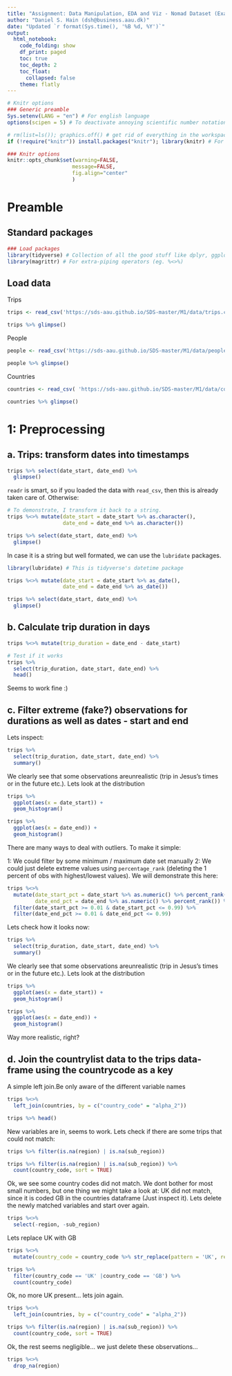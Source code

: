 ```yaml
---
title: "Assignment: Data Manipulation, EDA and Viz - Nomad Dataset (Example Solution)"
author: "Daniel S. Hain (dsh@business.aau.dk)"
date: "Updated `r format(Sys.time(), '%B %d, %Y')`"
output:
  html_notebook:
    code_folding: show
    df_print: paged
    toc: true
    toc_depth: 2
    toc_float:
      collapsed: false
    theme: flatly
---
```


```r
# Knitr options
### Generic preamble
Sys.setenv(LANG = "en") # For english language
options(scipen = 5) # To deactivate annoying scientific number notation

# rm(list=ls()); graphics.off() # get rid of everything in the workspace
if (!require("knitr")) install.packages("knitr"); library(knitr) # For display of the markdown

### Knitr options
knitr::opts_chunk$set(warning=FALSE,
                     message=FALSE,
                     fig.align="center"
                     )
```

# Preamble

## Standard packages

```r
### Load packages
library(tidyverse) # Collection of all the good stuff like dplyr, ggplot2 ect.
library(magrittr) # For extra-piping operators (eg. %<>%)
```

## Load data

Trips

```r
trips <- read_csv('https://sds-aau.github.io/SDS-master/M1/data/trips.csv')
```

```r
trips %>% glimpse()
```

People

```r
people <- read_csv('https://sds-aau.github.io/SDS-master/M1/data/people.csv')
```

```r
people %>% glimpse()
```

Countries

```r
countries <- read_csv( 'https://sds-aau.github.io/SDS-master/M1/data/countrylist.csv')
```

```r
countries %>% glimpse()
```

# 1: Preprocessing

## a. Trips: transform dates into timestamps

```r
trips %>% select(date_start, date_end) %>%
  glimpse()
```

`readr` is smart, so if you loaded the data with `read_csv`, then this is already taken care of. Otherwise:

```r
# To demonstrate, I transform it back to a string.
trips %<>% mutate(date_start = date_start %>% as.character(),
                  date_end = date_end %>% as.character())
```

```r
trips %>% select(date_start, date_end) %>%
  glimpse()
```

In case it is a string but well formated, we can use the `lubridate` packages.

```r
library(lubridate) # This is tidyverse's datetime package

trips %<>% mutate(date_start = date_start %>% as_date(),
                  date_end = date_end %>% as_date())
```

```r
trips %>% select(date_start, date_end) %>%
  glimpse()
```

## b. Calculate trip duration in days

```r
trips %<>% mutate(trip_duration = date_end - date_start)
```

```r
# Test if it works
trips %>% 
  select(trip_duration, date_start, date_end) %>%
  head()
```

Seems to work fine :)

## c. Filter extreme (fake?) observations for durations as well as dates - start and end

Lets inspect:

```r
trips %>% 
  select(trip_duration, date_start, date_end) %>%
  summary()
```

We clearly see that some observations areunrealistic (trip in Jesus's times or in the future etc.). Lets look at the distribution

```r
trips %>%
  ggplot(aes(x = date_start)) +
  geom_histogram()
```

```r
trips %>%
  ggplot(aes(x = date_end)) +
  geom_histogram()
```

There are many ways to deal with outliers. To make it simple:

1: We could filter by some minimum / maximum date set manually
2: We could just delete extreme values using `percentage_rank` (deleting the 1 percent of obs with highest/lowest values). We will demonstrate this here:

```r
trips %<>%
  mutate(date_start_pct = date_start %>% as.numeric() %>% percent_rank(),
         date_end_pct = date_end %>% as.numeric() %>% percent_rank()) %>%
  filter(date_start_pct >= 0.01 & date_start_pct <= 0.99) %>%
  filter(date_end_pct >= 0.01 & date_end_pct <= 0.99) 
```

Lets check how it looks now:

```r
trips %>% 
  select(trip_duration, date_start, date_end) %>%
  summary()
```

We clearly see that some observations areunrealistic (trip in Jesus's times or in the future etc.). Lets look at the distribution

```r
trips %>%
  ggplot(aes(x = date_start)) +
  geom_histogram()
```
```r
trips %>%
  ggplot(aes(x = date_end)) +
  geom_histogram()
```

Way more realistic, right?

## d. Join the countrylist data to the trips data-frame using the countrycode as a key

A simple left join.Be only aware of the different variable names

```r
trips %<>%
  left_join(countries, by = c("country_code" = "alpha_2"))
```

```r
trips %>% head()
```

New variables are in, seems to work. Lets check if there are some trips that could not match:

```r
trips %>% filter(is.na(region) | is.na(sub_region))
```

```r
trips %>% filter(is.na(region) | is.na(sub_region)) %>%
  count(country_code, sort = TRUE)
```

Ok, we see some country codes did not match. We dont bother for most small numbers, but one thing we might take a look at: UK did not match, since it is coded GB in the countries dataframe (Just inspect it). Lets delete the newly matched variables and start over again.

```r
trips %<>% 
  select(-region, -sub_region)
```

Lets replace UK with GB

```r
trips %<>% 
  mutate(country_code = country_code %>% str_replace(pattern = 'UK', replacement = 'GB'))
```

```r
trips %>%
  filter(country_code == 'UK' |country_code == 'GB') %>%
  count(country_code)
```

Ok, no more UK present... lets join again.

```r
trips %<>%
  left_join(countries, by = c("country_code" = "alpha_2"))
```

```r
trips %>% filter(is.na(region) | is.na(sub_region)) %>%
  count(country_code, sort = TRUE)
```

Ok, the rest seems negligible... we just delete these observations...

```r
trips %<>%
  drop_na(region)
```

